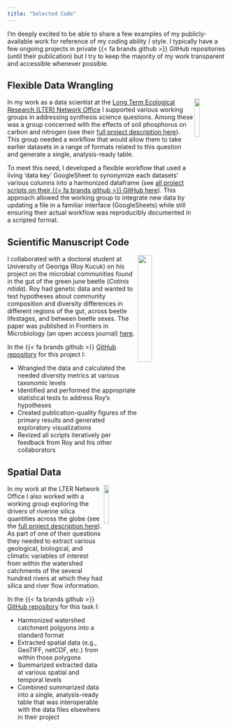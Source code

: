 ```yaml
---
title: "Selected Code"
---
```


I'm deeply excited to be able to share a few examples of my publicly-available work for reference of my coding ability / style. I typically have a few ongoing projects in private {{< fa brands github >}} GitHub repositories (until their publication) but I try to keep the majority of my work transparent and accessible whenever possible.

## Flexible Data Wrangling

<img src="images/lno_square.png" width="15%" align="right"/>

In my work as a data scientist at the [Long Term Ecological Research (LTER) Network Office](https://lternet.edu/) I supported various working groups in addressing synthesis science questions. Among these was a group concerned with the effects of soil phosphorus on carbon and nitrogen (see their [full project description here](https://lternet.edu/working-groups/soil-p-control-of-c-and-n/)). This group needed a workflow that would allow them to take earlier datasets in a range of formats related to this question and generate a single, analysis-ready table.

To meet this need, I developed a flexible workflow that used a living 'data key' GoogleSheet to synonymize each datasets' various columns into a harmonized dataframe (see [all project scripts on their {{< fa brands github >}} GitHub here](https://github.com/lter/lter-sparc-soil-p)). This approach allowed the working group to integrate new data by updating a file in a familiar interface (GoogleSheets) while still ensuring their actual workflow was reproducibly documented in a scripted format.

## Scientific Manuscript Code

<img src="images/consulting_logos/univ_georgia_logo.png" width="25%" align="right"/>

I collaborated with a doctoral student at University of Georiga (Roy Kucuk) on his project on the microbial communities found in the gut of the green june beetle (_Cotinis nitida_). Roy had genetic data and wanted to test hypotheses about community composition and diversity differences in different regions of the gut, across beetle lifestages, and between beetle sexes. The paper was published in Frontiers in Microbiology (an open access journal) [here](https://www.frontiersin.org/articles/10.3389/fmicb.2023.1185661/full).

In the {{< fa brands github >}} [GitHub repository](https://github.com/njlyon0/collab_kucuk-cotinis) for this project I:

- Wrangled the data and calculated the needed diversity metrics at various taxonomic levels
- Identified and performed the appropriate statistical tests to address Roy's hypotheses
- Created publication-quality figures of the primary results and generated exploratory visualizations
- Revized all scripts iteratively per feedback from Roy and his other collaborators

## Spatial Data

<img src="images/lno_square.png" width="15%" align="right"/>

In my work at the LTER Network Office I also worked with a working group exploring the drivers of riverine silica quantities across the globe (see the [full project description here](https://lternet.edu/working-groups/from-poles-to-tropics-a-multi-biome-synthesis-investigating-the-controls-on-river-si-exports/)). As part of one of their questions they needed to extract various geological, biological, and climatic variables of interest from within the watershed catchments of the several hundred rivers at which they had silica and river flow information.

In the {{< fa brands github >}} [GitHub repository](https://github.com/lter/lterwg-silica-spatial) for this task I:

- Harmonized watershed catchment polgyons into a standard format
- Extracted spatial data (e.g., GeoTIFF, netCDF, etc.) from within those polygons
- Summarized extracted data at various spatial and temporal levels
- Combined summarized data into a single, analysis-ready table that was interoperable with the data files elsewhere in their project
